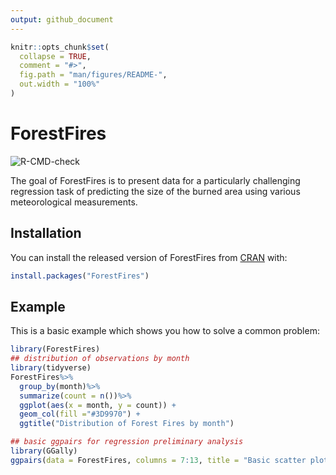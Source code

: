 ```yaml
---
output: github_document
---
```


<!-- README.md is generated from README.Rmd. Please edit that file -->

```r
knitr::opts_chunk$set(
  collapse = TRUE,
  comment = "#>",
  fig.path = "man/figures/README-",
  out.width = "100%"
)
```

# ForestFires

<!-- badges: start -->
![R-CMD-check](https://github.com/Widzo1/ForestFires/workflows/R-CMD-check/badge.svg)
<!-- badges: end -->

The goal of ForestFires is to present data for a particularly challenging regression task of predicting the size of the burned area using various meteorological measurements. 

## Installation

You can install the released version of ForestFires from [CRAN](https://CRAN.R-project.org) with:

``` r
install.packages("ForestFires")
```

## Example

This is a basic example which shows you how to solve a common problem:

```r
library(ForestFires)
## distribution of observations by month
library(tidyverse)
ForestFires%>%
  group_by(month)%>%
  summarize(count = n())%>%
  ggplot(aes(x = month, y = count)) + 
  geom_col(fill ="#3D9970") +
  ggtitle("Distribution of Forest Fires by month")

## basic ggpairs for regression preliminary analysis
library(GGally)
ggpairs(data = ForestFires, columns = 7:13, title = "Basic scatter plot matrix")

```


